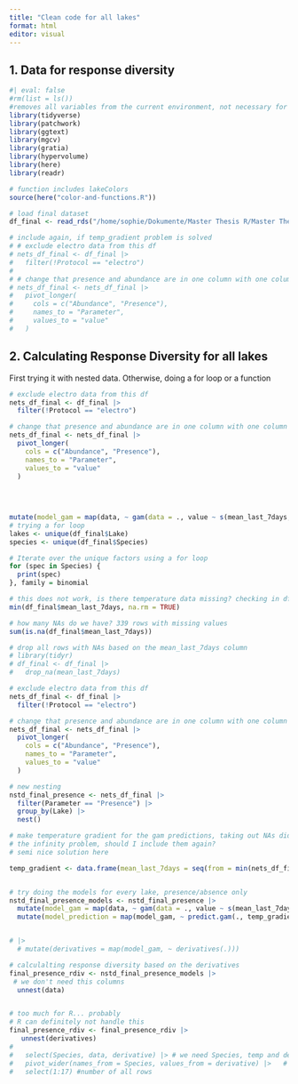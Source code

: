 ```yaml
---
title: "Clean code for all lakes"
format: html
editor: visual
---
```


## 1. Data for response diversity

```r
#| eval: false
#rm(list = ls())
#removes all variables from the current environment, not necessary for what I am doing here
library(tidyverse)
library(patchwork)
library(ggtext)
library(mgcv)
library(gratia)
library(hypervolume)
library(here)
library(readr)

# function includes lakeColors
source(here("color-and-functions.R"))

# load final dataset
df_final <- read_rds("/home/sophie/Dokumente/Master Thesis R/Master Thesis Analysis/df_final.rds")
```

```r

# include again, if temp_gradient problem is solved
# # exclude electro data from this df
# nets_df_final <- df_final |>
#   filter(!Protocol == "electro") 
# 
# # change that presence and abundance are in one column with one column for value
# nets_df_final <- nets_df_final |> 
#   pivot_longer(
#     cols = c("Abundance", "Presence"), 
#     names_to = "Parameter", 
#     values_to = "value"
#   )
```

## 2. Calculating Response Diversity for all lakes

First trying it with nested data. Otherwise, doing a for loop or a function

```r

# exclude electro data from this df
nets_df_final <- df_final |>
  filter(!Protocol == "electro")

# change that presence and abundance are in one column with one column for value
nets_df_final <- nets_df_final |> 
  pivot_longer(
    cols = c("Abundance", "Presence"), 
    names_to = "Parameter", 
    values_to = "value"
  )

  
  
  
mutate(model_gam = map(data, ~ gam(data = ., value ~ s(mean_last_7days, k = 3), family = binomial))) 
# trying a for loop
lakes <- unique(df_final$Lake)
species <- unique(df_final$Species)

# Iterate over the unique factors using a for loop
for (spec in Species) {
  print(spec)
}, family = binomial

```

```r
# this does not work, is there temperature data missing? checking in df_final
min(df_final$mean_last_7days, na.rm = TRUE)

# how many NAs do we have? 339 rows with missing values
sum(is.na(df_final$mean_last_7days))

# drop all rows with NAs based on the mean_last_7days column
# library(tidyr)
# df_final <- df_final |> 
#   drop_na(mean_last_7days)

# exclude electro data from this df
nets_df_final <- df_final |>
  filter(!Protocol == "electro")

# change that presence and abundance are in one column with one column for value
nets_df_final <- nets_df_final |> 
  pivot_longer(
    cols = c("Abundance", "Presence"), 
    names_to = "Parameter", 
    values_to = "value"
  )

# new nesting 
nstd_final_presence <- nets_df_final |>
  filter(Parameter == "Presence") |> 
  group_by(Lake) |>
  nest()

# make temperature gradient for the gam predictions, taking out NAs did not solve 
# the infinity problem, should I include them again?
# semi nice solution here

temp_gradient <- data.frame(mean_last_7days = seq(from = min(nets_df_final$mean_last_7days, na.rm = TRUE), to = max(nets_df_final$mean_last_7days, na.rm = TRUE), by = 0.02))


# try doing the models for every lake, presence/absence only
nstd_final_presence_models <- nstd_final_presence |>
  mutate(model_gam = map(data, ~ gam(data = ., value ~ s(mean_last_7days, k = 3), family = binomial))) |> 
  mutate(model_prediction = map(model_gam, ~ predict.gam(., temp_gradient, type = "response", se.fit = TRUE)$fit)) 


# |> 
  # mutate(derivatives = map(model_gam, ~ derivatives(.)))

# calculalting response diversity based on the derivatives
final_presence_rdiv <- nstd_final_presence_models |>
 # we don't need this columns
  unnest(data)


# too much for R... probably
# R can definitely not handle this
final_presence_rdiv <- final_presence_rdiv |>
   unnest(derivatives)
# 
#   select(Species, data, derivative) |> # we need Species, temp and derivative
#   pivot_wider(names_from = Species, values_from = derivative) |>   # wide frame
#   select(1:17) #number of all rows


```
